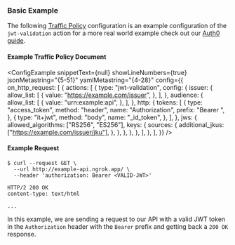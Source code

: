 
### Basic Example

The following [Traffic Policy](/docs/traffic-policy/)
configuration is an example configuration of the `jwt-validation` action for a
more real world example check out our [Auth0 guide](/docs/integrations/auth0/jwt-action/).

#### Example Traffic Policy Document

<ConfigExample
	snippetText={null}
	showLineNumbers={true}
	jsonMetastring="{5-51}"
	yamlMetastring="{4-28}"
	config={{
		on_http_request: [
			{
				actions: [
					{
						type: "jwt-validation",
						config: {
							issuer: {
								allow_list: [
									{
										value: "https://example.com/issuer",
									},
								],
							},
							audience: {
								allow_list: [
									{
										value: "urn:example:api",
									},
								],
							},
							http: {
								tokens: [
									{
										type: "access_token",
										method: "header",
										name: "Authorization",
										prefix: "Bearer ",
									},
									{
										type: "it+jwt",
										method: "body",
										name: "_id_token",
									},
								],
							},
							jws: {
								allowed_algorithms: ["RS256", "ES256"],
								keys: {
									sources: {
										additional_jkus: ["https://example.com/issuer/jku"],
									},
								},
							},
						},
					},
				],
			},
		],
	}}
/>

#### Example Request

```shell
$ curl --request GET \
  --url http://example-api.ngrok.app/ \
  --header 'authorization: Bearer <VALID-JWT>'
```

```http
HTTP/2 200 OK
content-type: text/html

...
```

In this example, we are sending a request to our API with a valid JWT token in
the `Authorization` header with the `Bearer` prefix and getting back a `200 OK`
response.

